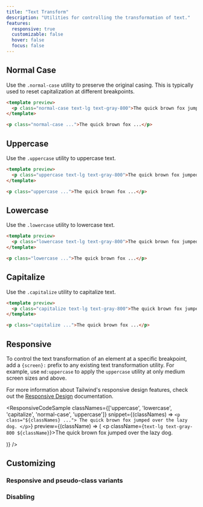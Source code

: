 ```yaml
---
title: "Text Transform"
description: "Utilities for controlling the transformation of text."
features:
  responsive: true
  customizable: false
  hover: false
  focus: false
---
```




## Normal Case

Use the `.normal-case` utility to preserve the original casing. This is typically used to reset capitalization at different breakpoints.

```html
<template preview>
  <p class="normal-case text-lg text-gray-800">The quick brown fox jumped over the lazy dog.</p>
</template>

<p class="normal-case ...">The quick brown fox ...</p>
```

## Uppercase

Use the `.uppercase` utility to uppercase text.

```html
<template preview>
  <p class="uppercase text-lg text-gray-800">The quick brown fox jumped over the lazy dog.</p>
</template>

<p class="uppercase ...">The quick brown fox ...</p>
```

## Lowercase

Use the `.lowercase` utility to lowercase text.

```html
<template preview>
  <p class="lowercase text-lg text-gray-800">The quick brown fox jumped over the lazy dog.</p>
</template>

<p class="lowercase ...">The quick brown fox ...</p>
```

## Capitalize

Use the `.capitalize` utility to capitalize text.

```html
<template preview>
  <p class="capitalize text-lg text-gray-800">The quick brown fox jumped over the lazy dog.</p>
</template>

<p class="capitalize ...">The quick brown fox ...</p>
```

## Responsive

To control the text transformation of an element at a specific breakpoint, add a `{screen}:` prefix to any existing text transformation utility. For example, use `md:uppercase` to apply the `uppercase` utility at only medium screen sizes and above.

For more information about Tailwind's responsive design features, check out the [Responsive Design](/docs/responsive-design) documentation.

<ResponsiveCodeSample
  classNames={['uppercase', 'lowercase', 'capitalize', 'normal-case', 'uppercase']}
  snippet={(classNames) => `
    <p class="${classNames} ...">
      The quick brown fox jumped over the lazy dog.
    </p>
  `}
  preview={(className) => (
    <p className={`text-lg text-gray-800 ${className}`}>The quick brown fox jumped over the lazy dog.</p>
  )}
/>

## Customizing

### Responsive and pseudo-class variants

<Variants plugin="textTransform" name="text transformation" />

### Disabling

<Disabling plugin="textTransform" name="text transformation" />
